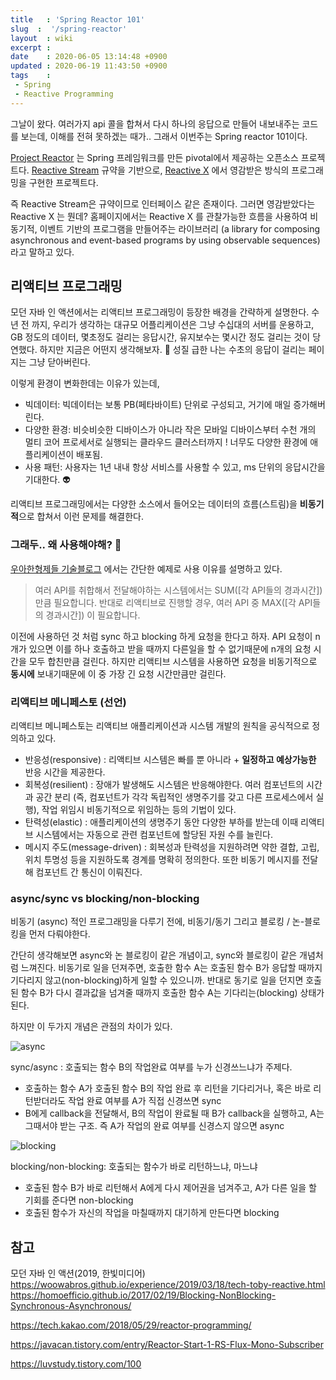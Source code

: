 ```yaml
---
title   : 'Spring Reactor 101' 
slug  :  '/spring-reactor'
layout  : wiki 
excerpt : 
date    : 2020-06-05 13:14:48 +0900
updated : 2020-06-19 11:43:50 +0900
tags    : 
 - Spring
 - Reactive Programming
---
```


그날이 왔다. 여러가지 api 콜을 합쳐서 다시 하나의 응답으로 만들어 내보내주는 코드를 보는데, 이해를 전혀 못하겠는 때가.. 그래서 이번주는 Spring reactor 101이다.

[Project Reactor](https://projectreactor.io/) 는 Spring 프레임워크를 만든 pivotal에서 제공하는 오픈소스 프로젝트다. [Reactive Stream](https://www.reactive-streams.org/) 규약을 기반으로, [Reactive X](https://reactivex.io/) 에서 영감받은 방식의 프로그래밍을 구현한 프로젝트다. 

즉 Reactive Stream은 규약이므로 인터페이스 같은 존재이다. 그러면  영감받았다는 Reactive X 는 뭔데? 홈페이지에서는 Reactive X 를 관찰가능한 흐름을 사용하여 비동기적, 이벤트 기반의 프로그램을 만들어주는 라이브러리 (a library for composing asynchronous and event-based programs by using observable sequences) 라고 말하고 있다. 

## 리액티브 프로그래밍 

모던 자바 인 액션에서는 리액티브 프로그래밍이 등장한 배경을 간략하게 설명한다. 수년 전 까지, 우리가 생각하는 대규모 어플리케이션은 그냥 수십대의 서버를 운용하고, GB 정도의 데이터, 몇초정도 걸리는 응답시간, 유지보수는 몇시간 정도 걸리는 것이 당연했다. 하지만 지금은 어떤지 생각해보자. 🤔 성질 급한 나는 수초의 응답이 걸리는 페이지는 그냥 닫아버린다. 

이렇게 환경이 변화한데는 이유가 있는데, 

- 빅데이터: 빅데이터는 보통 PB(페타바이트) 단위로 구성되고, 거기에 매일 증가해버린다. 
- 다양한 환경: 비슷비슷한 디바이스가 아니라 작은 모바일 디바이스부터 수천 개의 멀티 코어 프로세서로 실행되는 클라우드 클러스터까지 ! 너무도 다양한 환경에 애플리케이션이 배포됨.
- 사용 패턴: 사용자는 1년 내내 항상 서비스를 사용할 수 있고, ms 단위의 응답시간을 기대한다. 👽

 리액티브 프로그래밍에서는 다양한 소스에서 들어오는 데이터의 흐름(스트림)을 **비동기적**으로 합쳐서 이런 문제를 해결한다. 

### 그래두.. 왜 사용해야해? 🥺 
[우아한형제들 기술블로그](https://woowabros.github.io/experience/2019/03/18/tech-toby-reactive.html) 에서는 간단한 예제로 사용 이유를 설명하고 있다. 

> 여러 API를 취합해서 전달해야하는 시스템에서는 SUM([각 API들의 경과시간]) 만큼 필요합니다. 반대로 리액티브로 진행할 경우, 여러 API 중 MAX([각 API들의 경과시간]) 이 필요합니다. 

이전에 사용하던 것 처럼 sync 하고 blocking 하게 요청을 한다고 하자. API 요청이 n개가 있으면 이를 하나 호출하고 받을 때까지 다른일을 할 수 없기때문에 n개의 요청 시간을 모두 합친만큼 걸린다. 하지만 리액티브 시스템을 사용하면 요청을 비동기적으로 **동시에** 보내기때문에 이 중 가장 긴 요청 시간만큼만 걸린다. 

### 리액티브 메니페스토 (선언)

리액티브 메니페스토는 리액티브 애플리케이션과 시스템 개발의 원칙을 공식적으로 정의하고 있다. 

- 반응성(responsive) : 리액티브 시스템은 빠를 뿐 아니라 + **일정하고 예상가능한** 반응 시간을 제공한다. 
- 회복성(resilient) : 장애가 발생해도 시스템은 반응해야한다. 여러 컴포넌트의 시간과 공간 분리 (즉, 컴포넌트가 각각 독립적인 생명주기를 갖고 다른 프로세스에서 실행), 작업 위임시 비동기적으로 위임하는 등의 기법이 있다. 
- 탄력성(elastic) : 애플리케이션의 생명주기 동안 다양한 부하를 받는데 이때  리액티브 시스템에서는 자동으로 관련 컴포넌트에 할당된 자원 수를 늘린다. 
- 메시지 주도(message-driven) : 회복성과 탄력성을 지원하려면 약한 결합, 고립, 위치 투명성 등을 지원하도록 경계를 명확히 정의한다. 또한 비동기 메시지를 전달해 컴포넌트 간 통신이 이뤄진다. 
  

### async/sync vs blocking/non-blocking
 
비동기 (async) 적인 프로그래밍을 다루기 전에, 비동기/동기 그리고 블로킹 / 논-블로킹을 먼저 다뤄야한다. 

간단히 생각해보면 async와 논 블로킹이 같은 개념이고, sync와 블로킹이 같은 개념처럼 느껴진다. 비동기로 일을 던져주면, 호출한 함수 A는 호출된 함수 B가 응답할 때까지 기다리지 않고(non-blocking)하게 일할 수 있으니까. 반대로 동기로 일을 던지면 호출된 함수 B가 다시 결과값을 넘겨줄 때까지 호출한 함수 A는 기다리는(blocking) 상태가 된다. 

하지만 이 두가지 개념은 관점의 차이가 있다. 

![async](./async.png)

sync/async : 호출되는 함수 B의 작업완료 여부를 누가 신경쓰느냐가 주제다. 
   - 호출하는 함수 A가 호출된 함수 B의 작업 완료 후 리턴을 기다리거나, 혹은 바로 리턴받더라도 작업 완료 여부를 A가 직접 신경쓰면 sync
   - B에게 callback을 전달해서, B의 작업이 완료될 때 B가 callback을 실행하고, A는 그때서야 받는 구조. 즉 A가 작업의 완료 여부를 신경스지 않으면 async 
     
![blocking](./blocking.png)     

blocking/non-blocking: 호출되는 함수가 바로 리턴하느냐, 마느냐 
  - 호출된 함수 B가 바로 리턴해서 A에게 다시 제어권을 넘겨주고, A가 다른 일을 할 기회를 준다면 non-blocking
  - 호출된 함수가 자신의 작업을 마칠때까지 대기하게 만든다면 blocking 
    


## 참고 
모던 자바 인 액션(2019, 한빛미디어) 
https://woowabros.github.io/experience/2019/03/18/tech-toby-reactive.html
https://homoefficio.github.io/2017/02/19/Blocking-NonBlocking-Synchronous-Asynchronous/

https://tech.kakao.com/2018/05/29/reactor-programming/

https://javacan.tistory.com/entry/Reactor-Start-1-RS-Flux-Mono-Subscriber

https://luvstudy.tistory.com/100
